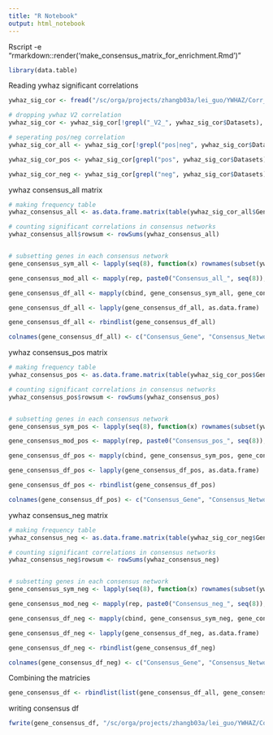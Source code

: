 ---
title: "R Notebook"
output: html_notebook
---


Rscript -e "rmarkdown::render('make_consensus_matrix_for_enrichment.Rmd')"
```{r Loading packages}
library(data.table)
```


Reading ywhaz significant correlations
```{r Reading ywhaz significant correlations}
ywhaz_sig_cor <- fread("/sc/orga/projects/zhangb03a/lei_guo/YWHAZ/Corr_Results/Genes_sig_cor_YWHAZ_8_datasets.tsv")

# dropping ywhaz V2 correlation
ywhaz_sig_cor <- ywhaz_sig_cor[!grepl("_V2_", ywhaz_sig_cor$Datasets), ]

# seperating pos/neg correlation
ywhaz_sig_cor_all <- ywhaz_sig_cor[!grepl("pos|neg", ywhaz_sig_cor$Datasets), ]

ywhaz_sig_cor_pos <- ywhaz_sig_cor[grepl("pos", ywhaz_sig_cor$Datasets), ]

ywhaz_sig_cor_neg <- ywhaz_sig_cor[grepl("neg", ywhaz_sig_cor$Datasets), ]
```


ywhaz consensus_all matrix
```{r ywhaz consensus matrix}
# making frequency table
ywhaz_consensus_all <- as.data.frame.matrix(table(ywhaz_sig_cor_all$Genes_cor_YWHAZ, ywhaz_sig_cor_all$Datasets))

# counting significant correlations in consensus networks
ywhaz_consensus_all$rowsum <- rowSums(ywhaz_consensus_all)


# subsetting genes in each consensus network
gene_consensus_sym_all <- lapply(seq(8), function(x) rownames(subset(ywhaz_consensus_all, rowsum == x)))

gene_consensus_mod_all <- mapply(rep, paste0("Consensus_all_", seq(8)), lengths(gene_consensus_sym_all), MoreArgs = list(SIMPLIFY = F))

gene_consensus_df_all <- mapply(cbind, gene_consensus_sym_all, gene_consensus_mod_all)

gene_consensus_df_all <- lapply(gene_consensus_df_all, as.data.frame)

gene_consensus_df_all <- rbindlist(gene_consensus_df_all)

colnames(gene_consensus_df_all) <- c("Consensus_Gene", "Consensus_Network")
```


ywhaz consensus_pos matrix
```{r ywhaz consensus matrix pos}
# making frequency table
ywhaz_consensus_pos <- as.data.frame.matrix(table(ywhaz_sig_cor_pos$Genes_cor_YWHAZ, ywhaz_sig_cor_pos$Datasets))

# counting significant correlations in consensus networks
ywhaz_consensus_pos$rowsum <- rowSums(ywhaz_consensus_pos)


# subsetting genes in each consensus network
gene_consensus_sym_pos <- lapply(seq(8), function(x) rownames(subset(ywhaz_consensus_pos, rowsum == x)))

gene_consensus_mod_pos <- mapply(rep, paste0("Consensus_pos_", seq(8)), lengths(gene_consensus_sym_pos), MoreArgs = list(SIMPLIFY = F))

gene_consensus_df_pos <- mapply(cbind, gene_consensus_sym_pos, gene_consensus_mod_pos)

gene_consensus_df_pos <- lapply(gene_consensus_df_pos, as.data.frame)

gene_consensus_df_pos <- rbindlist(gene_consensus_df_pos)

colnames(gene_consensus_df_pos) <- c("Consensus_Gene", "Consensus_Network")
```

ywhaz consensus_neg matrix
```{r ywhaz consensus matrix neg}
# making frequency table
ywhaz_consensus_neg <- as.data.frame.matrix(table(ywhaz_sig_cor_neg$Genes_cor_YWHAZ, ywhaz_sig_cor_neg$Datasets))

# counting significant correlations in consensus networks
ywhaz_consensus_neg$rowsum <- rowSums(ywhaz_consensus_neg)


# subsetting genes in each consensus network
gene_consensus_sym_neg <- lapply(seq(8), function(x) rownames(subset(ywhaz_consensus_neg, rowsum == x)))

gene_consensus_mod_neg <- mapply(rep, paste0("Consensus_neg_", seq(8)), lengths(gene_consensus_sym_neg), MoreArgs = list(SIMPLIFY = F))

gene_consensus_df_neg <- mapply(cbind, gene_consensus_sym_neg, gene_consensus_mod_neg)

gene_consensus_df_neg <- lapply(gene_consensus_df_neg, as.data.frame)

gene_consensus_df_neg <- rbindlist(gene_consensus_df_neg)

colnames(gene_consensus_df_neg) <- c("Consensus_Gene", "Consensus_Network")
```

Combining the matricies
```{r Combining the matricies}
gene_consensus_df <- rbindlist(list(gene_consensus_df_all, gene_consensus_df_pos, gene_consensus_df_neg))
```


writing consensus df
```{r writing consensus df}
fwrite(gene_consensus_df, "/sc/orga/projects/zhangb03a/lei_guo/YWHAZ/Corr_Results/Genes_sig_cor_YWHAZ_consensus.tsv", sep = "\t")
```

